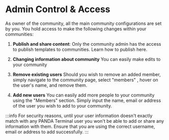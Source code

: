 # Admin Control & Access

As owner of the community, all the main community configurations are set by you. You hold access to make the following changes within your communities:

1. **Publish and share content**:
   Only the community admin has the access to publish templates to communities. Learn how to publish here.

2. **Changing information about community**
   You can easily make edits to your community

3. **Remove existing users**
   Should you wish to remove an added member, simply navigate to the community page, select "members" , hover on the user's name, and remove them.

4. **Add new users**
   You can easily add more people to your community using the "Members" section. Simply input the name, email or address of the user you wish to add to your community.

:::info
For security reasons, until your user information doesn't exactly match with any PANDA Terminal user you won't be able to add or share any information with them. Ensure that you are using the correct username, email or address to add successfully.
:::
